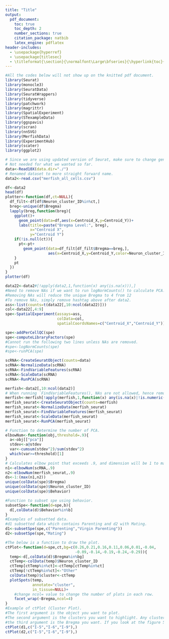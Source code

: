 ```yaml
---
title: "Title"
output:
  pdf_document:
    toc: true
    toc_depth: 2
    number_sections: true
    citation_package: natbib
    latex_engine: pdflatex
header-includes:
  - \usepackage{hyperref}
  - \usepackage{titlesec}
  - \titleformat{\section}{\normalfont\Large\bfseries}{\hyperlink{toc}{\thesection}}{1em}{}
---
```


\newpage

```r
#All the codes below will not show up on the knitted pdf document. 
library(Seurat)
library(monocle3)
library(SeuratData)
library(SeuratWrappers)
library(tidyverse)
library(patchwork)
library(magrittr)
library(SpatialExperiment)
library(STexampleData)
library(ggspavis)
library(scran)
library(nnSVG)
library(MerfishData)
library(ExperimentHub)
library(scater)
library(ggplot2)
```

```r
# Since we are using updated version of Seurat, make sure to change genes.tsv.gz to features.tsv.gz. 
# Not needed for what we wanted so far. 
data<-Read10X(data.dir="./")
# Renamed dataset to more straight forward name. 
data2<-read.csv("merfish_all_cells.csv")
```

```r
df<-data2
head(df)
plotter<-function(df,ct=NULL){
  df_filt<-df[df$Neuron_cluster_ID%in%ct,]
  breg<-unique(df$Bregma)
  lapply(breg,function(breg){
    ggplot()+
      geom_point(data=df,aes(x=Centroid_X,y=Centroid_Y))+
      labs(title=paste("Bregma Level:", breg),
           x="Centroid X",
           y="Centroid Y")
    if(!is.null(ct)){
      pt<-pt+
        geom_point(data=df_filt[df_filt$Bregma==breg,],
                   aes(x=Centroid_X,y=Centroid_Y,color=Neuron_cluster_ID))
    }
    pt
  })
}
plotter(df)
```


```r
data22<-data2#[!apply(data2,1,function(x) any(is.na(x))),]
#Need to remove NAs if we want to run logNormCounts() to calculate PCA. Otherwise, not needed.
#Removing NAs will reduce the unique Bregma to 4 from 12
#To remove NAs, simply remove hashtag above after data2. 
ass<-list(counts=t(data22[,10:ncol(data22)]))
col<-data22[,4:9]
spe<-SpatialExperiment(assays=ass,
                       colData=col,
                       spatialCoordsNames=c("Centroid_X","Centroid_Y"))
```

```r
spe<-addPerCellQC(spe)
spe<-computeLibraryFactors(spe)
#Cannot run the following two lines unless NAs are removed. 
#spe<-logNormCounts(spe)
#spe<-runPCA(spe)

scRNA<-CreateSeuratObject(counts=data)
scRNA<-NormalizeData(scRNA)
scRNA<-FindVariableFeatures(scRNA)
scRNA<-ScaleData(scRNA)
scRNA<-RunPCA(scRNA)

merfish<-data2[,10:ncol(data2)]
# When running `FindVariableFeatures(), NAs are not allowed, hence removed. 
merfish<-merfish[!apply(merfish,1,function(x) any(is.na(x)|!is.numeric(x))),]
merfish_seurat<-CreateSeuratObject(counts=merfish)
merfish_seurat<-NormalizeData(merfish_seurat)
merfish_seurat<-FindVariableFeatures(merfish_seurat)
merfish_seurat<-ScaleData(merfish_seurat)
merfish_seurat<-RunPCA(merfish_seurat)

# Function to determine the number of PCA. 
elbowNum<-function(obj,threshold=.9){
  a<-obj[["pca"]]
  stdev<-a@stdev
  var<-cumsum(stdev^2)/sum(stdev^2)
  which(var>=threshold)[1]
}
# Calculates elbow point that exceeds .9, and dimension will be 1 to maximum of two seurat objects. 
n1<-elbowNum(scRNA,.9)
n2<-elbowNum(merfish_seurat,.9)
ds<-1:(max(n1,n2))
unique(colData(spe)$Bregma)
unique(colData(spe)$Neuron_cluster_ID)
unique(colData(spe)$Behavior)
```


```r
#Function to subset spe using behavior. 
subsetSpe<-function(d=spe,b){
  d[,colData(d)$Behavior%in%b]
}
#Examples of subsetted data. 
#d1 subsetted data which contains Parenting and d2 with Mating. 
d1<-subsetSpe(spe,c("Parenting","Virgin Parenting"))
d2<-subsetSpe(spe,"Mating")

#The below is a function to draw the plot. 
ctPlot<-function(d=spe,ct,bg=c(0.26,0.21,0.16,0.11,0.06,0.01,-0.04,
                               -0.09,-0.14,-0.19,-0.24,-0.29)){
  temp<-d[,colData(d)$Bregma%in%bg]
  ctTemp<-colData(temp)$Neuron_cluster_ID
  ctTemp[ctTemp%in%ct]<-ctTemp[ctTemp%in%ct]
  ctTemp[!ctTemp%in%ct]<-"Other"
  colData(temp)$cluster<-ctTemp
  plotSpots(temp,
            annotate="cluster",
            in_tissue=NULL)+
    #change ncol= value to change the number of plots in each row.
    facet_wrap(~Bregma,ncol=4)
}
#Example of ctPlot (Cluster Plot).
#The first argument is the object you want to plot. 
#The second argument is the clusters you want to highlight. Any clusters that is not in the list will be named as "Other"
#the third argument is the Bregma you want. If you look at the figure 5, I can make a rough guess that since 0.26 means 0 micrometer, .12 unit decrease means 100 micrometer increase. You can choose which ones you want. If you do not want to bother, leave it blank. 
ctPlot(d1,c("I-5","I-6","I-9"),)
ctPlot(d2,c("I-5","I-6","I-9"),)
```




